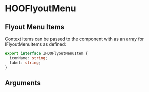 
<Meta of={HooFlyoutMenuStories} />

# HOOFlyoutMenu

## Flyout Menu Items

Context items can be passed to the component with as an array for IFlyoutMenuItems as defined:

```ts
export interface IHOOFlyoutMenuItem {
  iconName: string;
  label: string;
}
```

## Arguments

<ArgTypes of={HOOFlyoutMenu} />


<Canvas>
  <Story of={HooFlyoutMenuStories.Standard} />
</Canvas>
